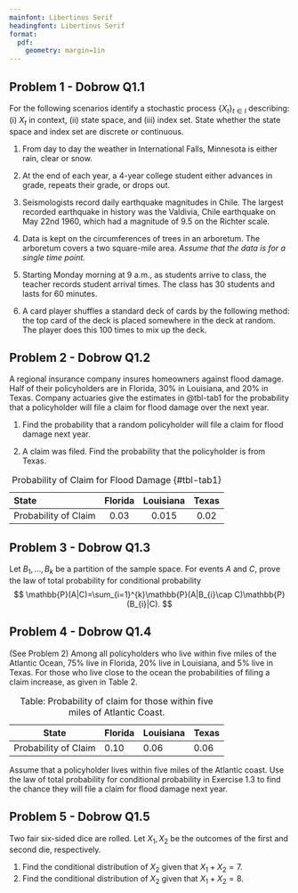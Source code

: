 ```yaml
---
mainfont: Libertinus Serif
headingfont: Libertinus Serif
format:
  pdf:
    geometry: margin=1in
---
```


\LARGE\textbf{PSTAT160A Stochastic Processes}\vspace{5pt}\newline
\Large\textbf{Section 1}\vspace{5pt} \newline
\normalsize\textbf{Authors:} \textit{John Inston, Denisse Alejandra Escobar Parra} \newline
\textbf{Date:} \textit{September 30, 2025}\newline
\hrule

## Problem 1 - Dobrow Q1.1 

For the following scenarios identify a stochastic process $\{ X_{t} \}_{t \in I}$ describing: (i) $X_{t}$ in context, (ii) state space, and (iii) index set.  State whether the state space and index set are discrete or continuous.

1. From day to day the weather in International Falls, Minnesota is either rain, clear or snow.

2. At the end of each year, a 4-year college student either advances in grade, repeats their grade, or drops out.

3. Seismologists record daily earthquake magnitudes in Chile.  The largest recorded earthquake in history was the Valdivia, Chile earthquake on May 22nd 1960, which had a magnitude of 9.5 on the Richter scale.

4. Data is kept on the circumferences of trees in an arboretum. The arboretum covers a two square-mile area.  *Assume that the data is for a single time point.* 

5. Starting Monday morning at 9 a.m., as students arrive to class, the teacher records student arrival times. The class has 30 students and lasts for 60 minutes.

6. A card player shuffles a standard deck of cards by the following method: the top card of the deck is placed somewhere in the deck at random. The player does this 100 times to mix up the deck.

## Problem 2 - Dobrow Q1.2

A regional insurance company insures homeowners against flood damage.  Half of their policyholders are in Florida, 30% in Louisiana, and 20% in Texas.  Company actuaries give the estimates in @tbl-tab1 for the probability that a policyholder will file a claim for flood damage over the next year.

1. Find the probability that a random policyholder will file a claim for flood damage next year.

2. A claim was filed.  Find the probability that the policyholder is from Texas.

: Probability of Claim for Flood Damage {#tbl-tab1}

| State                | Florida | Louisiana | Texas |
|:---------------------|:-------:|:---------:|:-----:|
| Probability of Claim | 0.03    | 0.015     | 0.02  |

## Problem 3 - Dobrow Q1.3

Let $B_{1}, \dots, B_{k}$ be a partition of the sample space.  For events $A$ and $C$, prove the law of total probability for conditional probability
$$
\mathbb{P}(A|C)=\sum_{i=1}^{k}\mathbb{P}(A|B_{i}\cap C)\mathbb{P}(B_{i}|C).
$$

## Problem 4 - Dobrow Q1.4

(See Problem 2) Among all policyholders who live within five miles of the Atlantic Ocean, 75% live in Florida, 20% live in Louisiana, and 5% live in Texas.  For those who live close to the ocean the probabilities of filing a claim increase, as given in Table 2.

: Table: Probability of claim for those within five miles of Atlantic Coast.

| State                | Florida | Louisiana | Texas |
| -------------------- | ------- | --------- | ----- |
| Probability of Claim | 0.10    | 0.06      | 0.06  |

Assume that a policyholder lives within five miles of the Atlantic coast. Use the law of total probability for conditional probability in Exercise 1.3 to find the chance they will file a claim for flood damage next year.

## Problem 5 - Dobrow Q1.5

Two fair six-sided dice are rolled.  Let $X_{1}, X_{2}$ be the outcomes of the first and second die, respectively.  

1. Find the conditional distribution of $X_{2}$ given that $X_{1}+X_{2}=7$.
2. Find the conditional distribution of $X_{2}$ given that $X_{1}+X_{2}=8$.

